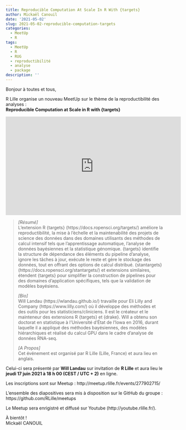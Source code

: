 ```yaml
---
title: Reproducible Computation At Scale In R With {targets}
author: Mickaël Canouil
date: '2021-05-02'
slug: 2021-05-02-reproducible-computation-targets
categories:
  - MeetUp
  - R
tags:
  - MeetUp
  - R
  - RUG
  - reproductibilité
  - analyse
  - package
description: ''
---
```


Bonjour à toutes et tous,
 
R Lille  organise un nouveau MeetUp sur le thème de la reproductibilité des analyses :  
**Reproducible Computation at Scale in R with {targets}**

<center>
<iframe width="560" height="315" src="https://www.youtube.com/embed/FODSavXGjYg" title="YouTube video player" frameborder="0" allow="accelerometer; autoplay; clipboard-write; encrypted-media; gyroscope; picture-in-picture" allowfullscreen></iframe>
</center>
<!-- <center> -->
<!-- ![](images/2021-06-17.png) -->
<!-- </center> -->
  
  
> _[Résumé]_  
> L'extension R {targets} (https://docs.ropensci.org/targets/) améliore la reproductibilité, la mise à l'échelle et la maintenabilité des projets de science des données dans des domaines utilisants des méthodes de calcul intensif tels que l'apprentissage automatique, l'analyse de données bayésiennes et la statistique génomique. 
> {targets} identifie la structure de dépendance des éléments du pipeline d'analyse, ignore les tâches à jour, exécute le reste et gère le stockage des données, tout en offrant des options de calcul distribué.
> {stantargets} (https://docs.ropensci.org/stantargets/) et extensions similaires, étendent {targets} pour simplifier la construction de pipelines pour des domaines d'application spécifiques, tels que la validation de modèles bayésiens.
> 
> _[Bio]_  
> Will Landau (https://wlandau.github.io/) travaille pour Eli Lilly and Company (https://www.lilly.com/) où il développe des méthodes et des outils pour les statisticiens/cliniciens.
> Il est le créateur et le mainteneur des extensions R {targets} et {drake}.
> Will a obtenu son doctorat en statistique à l'Université d'État de l'Iowa en 2016, durant laquelle il a appliqué des méthodes bayésiennes, des modèles hiérarchiques et réalisé du calcul GPU dans le cadre d'analyse de données RNA-seq.
> 
> _[A Propos]_  
> Cet événement est organisé par R Lille (Lille, France) et aura lieu en anglais.

Celui-ci sera présenté par **Will Landau** sur invitation de __R Lille__ et aura lieu le **jeudi 17 juin 2021 à 18 h 00 (CEST / UTC + 2)** en ligne.

Les inscriptions sont sur Meetup : http://meetup.rlille.fr/events/277902715/

L'ensemble des diapositives sera mis à disposition sur le GitHub du groupe : https://github.com/RLille/meetups

Le Meetup sera enrigistré et diffusé sur Youtube (http://youtube.rlille.fr/).

À bientôt !  
Mickaël CANOUIL
